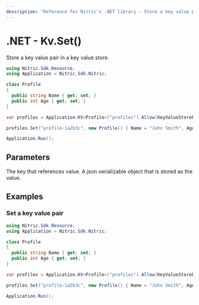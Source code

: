 ```yaml
---
description: "Reference for Nitric's .NET library - Store a key value pair in a key value store."
---
```


# .NET - Kv.Set()

Store a key value pair in a key value store.

```csharp
using Nitric.Sdk.Resource;
using Application = Nitric.Sdk.Nitric;

class Profile
{
  public string Name { get; set; }
  public int Age { get; set; }
}

var profiles = Application.KV<Profile>("profiles").Allow(KeyValueStorePermission.Set);

profiles.Set("profile-1a2b3c", new Profile() { Name = "John Smith", Age = 21 });

Application.Run();
```

## Parameters

<Properties>
  <Property name="key" required type="string">
    The key that references value.
  </Property>
  <Property name="value" required type="T">
    A json serializable object that is stored as the value.
  </Property>
</Properties>

## Examples

### Set a key value pair

```csharp
using Nitric.Sdk.Resource;
using Application = Nitric.Sdk.Nitric;

class Profile
{
  public string Name { get; set; }
  public int Age { get; set; }
}

var profiles = Application.KV<Profile>("profiles").Allow(KeyValueStorePermission.Set);

profiles.Set("profile-1a2b3c", new Profile() { Name = "John Smith", Age = 21 });

Application.Run();
```
